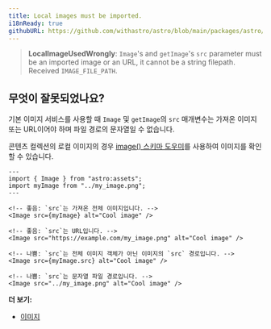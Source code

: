 ```yaml
---
title: Local images must be imported.
i18nReady: true
githubURL: https://github.com/withastro/astro/blob/main/packages/astro/src/core/errors/errors-data.ts
---
```


> **LocalImageUsedWrongly**: `Image`'s and `getImage`'s `src` parameter must be an imported image or an URL, it cannot be a string filepath. Received `IMAGE_FILE_PATH`.

## 무엇이 잘못되었나요?

기본 이미지 서비스를 사용할 때 `Image` 및 `getImage`의 `src` 매개변수는 가져온 이미지 또는 URL이어야 하며 파일 경로의 문자열일 수 없습니다.

콘텐츠 컬렉션의 로컬 이미지의 경우 [image() 스키마 도우미](/ko/guides/images/#콘텐츠-컬렉션의-이미지)를 사용하여 이미지를 확인할 수 있습니다.

```astro
---
import { Image } from "astro:assets";
import myImage from "../my_image.png";
---

<!-- 좋음: `src`는 가져온 전체 이미지입니다. -->
<Image src={myImage} alt="Cool image" />

<!-- 좋음: `src`는 URL입니다. -->
<Image src="https://example.com/my_image.png" alt="Cool image" />

<!-- 나쁨: `src`는 전체 이미지 객체가 아닌 이미지의 `src` 경로입니다. -->
<Image src={myImage.src} alt="Cool image" />

<!-- 나쁨: `src`는 문자열 파일 경로입니다. -->
<Image src="../my_image.png" alt="Cool image" />
```

**더 보기:**

-  [이미지](/ko/guides/images/)